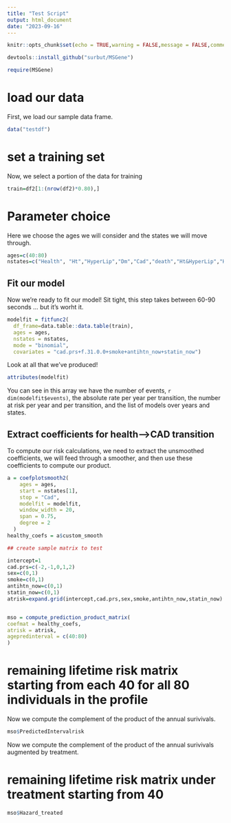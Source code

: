 ```yaml
---
title: "Test Script"
output: html_document
date: "2023-09-16"
---
```


```r
knitr::opts_chunk$set(echo = TRUE,warning = FALSE,message = FALSE,comment = FALSE,tidy = TRUE)
```


```r
devtools::install_github("surbut/MSGene")
```

```r
require(MSGene)
```

# load our data

First, we load our sample data frame.

```r
data("testdf")
```

# set a training set

Now, we select a portion of the data for training
```r
train=df2[1:(nrow(df2)*0.80),]
```

# Parameter choice

Here we choose the ages we will consider and the states we will move through.

```r
ages=c(40:80)
nstates=c("Health", "Ht","HyperLip","Dm","Cad","death","Ht&HyperLip","HyperLip&Dm","Ht&Dm","Ht&HyperLip&Dm")
```

## Fit our model

Now we're ready to fit our model! Sit tight, this step takes between 60-90 seconds  ... but it's worht it.

```r

modelfit = fitfunc2(
  df_frame=data.table::data.table(train),
  ages = ages,
  nstates = nstates,
  mode = "binomial",
  covariates = "cad.prs+f.31.0.0+smoke+antihtn_now+statin_now")
```

Look at all that we've produced! 

```r

attributes(modelfit)

```

You can see in this array we have the number of events, `r dim(modelfit$events)`, the absolute rate per year per transition, the number at risk per year and per transition, and the list of models over years and states.



## Extract coefficients for health-->CAD transition

To compute our risk calculations, we need to extract the unsmoothed coefficients, we will feed through a smoother, and then use these coefficients to compute our product.

```r
a = coefplotsmooth2(
    ages = ages,
    start = nstates[1],
    stop = "Cad",
    modelfit = modelfit,
    window_width = 20,
    span = 0.75,
    degree = 2
  )
healthy_coefs = a$custom_smooth
```

```r
## create sample matrix to test

intercept=1
cad.prs=c(-2,-1,0,1,2)
sex=c(0,1)
smoke=c(0,1)
antihtn_now=c(0,1)
statin_now=c(0,1)
atrisk=expand.grid(intercept,cad.prs,sex,smoke,antihtn_now,statin_now)


mso = compute_prediction_product_matrix(
coefmat = healthy_coefs,
atrisk = atrisk,
agepredinterval = c(40:80)
)
```

# remaining lifetime risk matrix starting from each 40 for all 80 individuals in the profile

Now we compute the complement of the product of the annual surivivals.


```r
mso$PredictedIntervalrisk
```

Now we compute the complement of the product of the annual surivivals augmented by treatment.

# remaining lifetime risk matrix under treatment starting from 40

```r
mso$Hazard_treated
```



